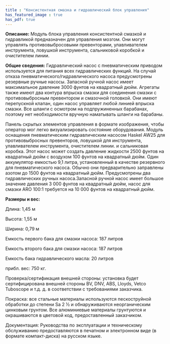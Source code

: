 ```yaml
---
title : "Консистентная смазка и гидравлический блок управления"
has_featured_image : true
has_pdf: true
---
```


**Описание:** Модуль блока управления консистентной смазкой и гидравликой предназначен для управления мозгом. Они могут управлять противовыбросовыми превенторами, улавливателем инструмента, ловушкой инструмента, сальниковой коробкой и очистителем линии.

**Общие сведения:** Гидравлический насос с пневматическим приводом используется для питания всех гидравлических функций. На случай отказа пневматического/гидравлического насоса предусмотрены резервные ручные насосы. Запасной ручной насос имеет максимальное давление 3000 фунтов на квадратный дюйм. Агрегаты также имеют два контура впрыска смазки для соединения смазки с противовыбросным превентором и смазочной головкой. Они имеют перепускной клапан, один насос управляет любой линией впрыска смазки. Все шланги с осмотром на подпружиненных барабанах, поэтому нет необходимости вручную наматывать шланги на барабаны.

Панель скрытых элементов управления в формате изображения, чтобы оператор мог легко визуализировать состояние оборудования. Модуль оснащения пневматическим гидравлическим насосом Haskel AW25 для противовыбросных превенторов, ловушкой для инструмента, улавливателем инструмента, очистителем линии. и сальниковая коробка. Этот насос может создать давление жидкости 2500 фунтов на квадратный дюйм с воздухом 100 фунтов на квадратный дюйм. Один аккумулятор емкостью 9,1 литра, установленный в качестве резервного для пневматического насоса. Обычно они предварительно заправлены азотом до 1500 фунтов на квадратный дюйм. Предусмотрены два гидравлических ручных насоса.Запасной ручной насос имеет большое значение давления 3 000 фунтов на квадратный дюйм, насос для смазки ARO 100:1 требуется на 10 000 фунтов на квадратный дюйм.

**Размеры и вес:**

Длина: 1,45 м

Высота: 1,55 м

Ширина: 0,79 м

Емкость первого бака для смазки насоса: 187 литров

Емкость второго бака для смазки насоса: 187 литров

Емкость бака гидравлического масла: 20 литров

прибл. вес: 750 кг.

Проверка/сертификация внешней стороны: установка будет сертифицирована внешней стороны BV, DNV, ABS, Lloyds, Vetco Tuboscope и т.д. д. в соответствии с требованиями заказчика.

Покраска: все стальные материалы используются пескоструйной обработки до степени Sa 2 ½ и обнаруживаются неорганическим цинковым грунтом. Все алюминиевые материалы грунтуются и окрашиваются в цветовой код, предоставленный заказчиком.

Документация: Руководства по эксплуатации и техническому обслуживанию предоставляются в печатном и электронном виде (в формате компакт-диска) на русском языке.